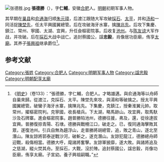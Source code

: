 [[File:张德胜.jpg|thumb]]
'''張德勝'''（{{bd|1328年||1360年}}），字'''仁輔'''，安徽[[合肥|合肥]]人。[[明朝|明朝]]初期军事人物。

其早期在[[巢县|巢县]]和[[俞通海|俞通海]]归顺[[朱元璋|朱元璋]]，后渡江跟随大军攻破[[採石|採石]]、[[太平府_(安徽省)|太平]]，并和[[汤和|汤和]]一同活捉[[陳埜先|陳埜先]]，任太平興國翼總管。后在攻破海牙水寨，擒[[陳兆先|陳兆先]]。后攻下集慶、鎮江、常州、寧國、太湖、宜興，升任僉樞密院事。后收复[[池州|池州]]。与[[陈友谅|陈友谅]]大军作战，并攻破。后在[[採石|採石]]大战中战亡。追封蔡國公，諡'''忠毅'''，肖像居功臣廟，侑享[[太廟|太廟]]。其养子[[張興祖|張興祖]]继承爵位<ref>《[[明史|明史]]》（卷133）：“張德勝，字仁輔，合肥人。才略雄邁。與俞通海等以舟師自巢來歸。從渡江，克採石、太平。陳埜先來攻，與湯和等破擒之。授太平興國翼總管。破蠻子海牙水寨，擒陳兆先。下集慶，克鎮江，授秦淮翼元帥。取常州，擢樞密院判。克寧國，收長槍兵。下太湖，略馬跡山。攻宜興，取馬馱沙及石牌寨。進僉樞密院事。趙普勝陷池州，德勝往援，弗及，還，從徐達拔宜興。普勝復掠青陽、石埭。德勝與戰柵江口，破走之。已，復同通海擊敗其眾，遂復池州。引兵自無為趨浮山，走普勝將胡總管，追，敗之青山，逐北至潛山。陳友諒將郭泰逆戰沙河，破斬之，遂克潛山。友諒犯龍江，德勝總舟師迎戰，殺傷相當。德勝大呼，麾諸將奮擊。友諒軍披靡，遂大敗。與諸將追及之慈湖，縱火焚其舟。至採石，大戰，沒於陣。追封蔡國公，諡忠毅，肖像功臣廟，侑享太廟。子宣幼。養子興祖嗣職。”</ref>。

==参考文献==
{{wikisource|明史/卷133}}
<div class="references-small">
<references></references>
</div>
{{明朝配享太廟}}
{{明朝人物小作品}}
[[Category:張姓|Category:張姓]]
[[Category:合肥人|Category:合肥人]]
[[Category:明朝军事人物|Category:明朝军事人物]]
[[Category:諡忠毅|Category:諡忠毅]]
[[Category:明朝配享太廟|Category:明朝配享太廟]]